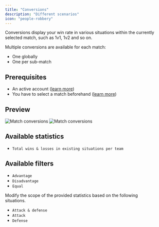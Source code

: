 ```yaml
---
title: "Conversions"
description: "Different scenarios"
icon: "people-robbery"
---
```


Conversions display your win rate in various situations within the currently selected match, such as 1v1, 1v2 and so
on.

Multiple conversions are available for each match:
- One globally
- One per sub-match

## Prerequisites

- An active account ([learn more](/get-started/setup))
- You have to select a match beforehand ([learn more](/core/match/root))

## Preview

<Frame>
    <img
        className="block dark:hidden"
        src="./images/conversions/component.png"
        alt="Match conversions"
    />
    <img
        className="hidden dark:block"
        src="./images/conversions/component.png"
        alt="Match conversions"
    />
</Frame>

## Available statistics

- `Total wins & losses in existing situations per team`

## Available filters

- `Advantage`
- `Disadvantage`
- `Equal`

Modify the scope of the provided statistics based on the following situations.
- `Attack & defense`
- `Attack`
- `Defense`
